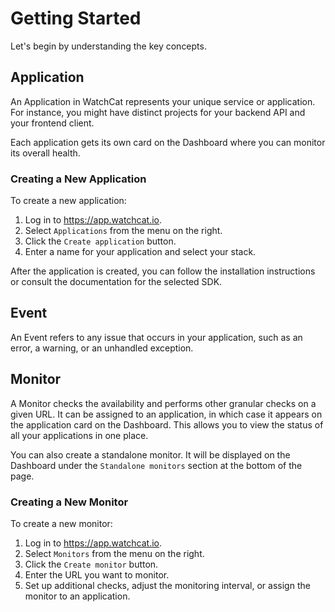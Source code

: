 # Getting Started

Let's begin by understanding the key concepts.

## Application

An Application in WatchCat represents your unique service or application. For instance, you might have distinct projects for your backend API and your frontend client.

Each application gets its own card on the Dashboard where you can monitor its overall health.

### Creating a New Application

To create a new application:

1. Log in to https://app.watchcat.io.
2. Select `Applications` from the menu on the right.
3. Click the `Create application` button.
4. Enter a name for your application and select your stack.

After the application is created, you can follow the installation instructions
or consult the documentation for the selected SDK.

## Event

An Event refers to any issue that occurs in your application, such as an error, a warning,
or an unhandled exception.

## Monitor

A Monitor checks the availability and performs other granular checks on a given URL. It can be assigned to an application, in which case it appears on the application card on the Dashboard. This allows you to view the status of all your applications in one place.

You can also create a standalone monitor. It will be displayed on the Dashboard under the `Standalone monitors` section at the bottom of the page.

### Creating a New Monitor

To create a new monitor:

1. Log in to https://app.watchcat.io.
2. Select `Monitors` from the menu on the right.
3. Click the `Create monitor` button.
4. Enter the URL you want to monitor.
5. Set up additional checks, adjust the monitoring interval, or assign the monitor to an application.
